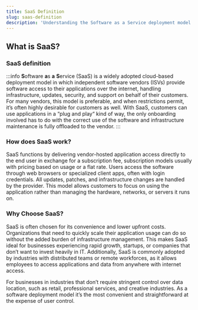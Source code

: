 ```yaml
---
title: SaaS Definition
slug: saas-definition
description: 'Understanding the Software as a Service deployment model definition and explanation'
---
```



## What is SaaS?

### SaaS definition

:::info
**S**oftware **a**s **a** **S**ervice (SaaS) is a widely adopted cloud-based deployment model in which independent software vendors (ISVs) provide software access to their applications over the internet, handling infrastructure, updates, security, and support on behalf of their customers. For many vendors, this model is preferable, and when restrictions permit, it’s often highly desirable for customers as well. With SaaS, customers can use applications in a “plug and play“ kind of way, the only onboarding involved has to do with the correct use of the software and infrastructure maintenance is fully offloaded to the vendor.
:::

### How does SaaS work?

SaaS functions by delivering vendor-hosted application access directly to the end user in exchange for a subscription fee, subscription models usually with pricing based on usage or a flat rate. Users access the software through web browsers or specialized client apps, often with login credentials. All updates, patches, and infrastructure changes are handled by the provider. This model allows customers to focus on using the application rather than managing the hardware, networks, or servers it runs on.

### Why Choose SaaS?

SaaS is often chosen for its convenience and lower upfront costs. Organizations that need to quickly scale their application usage can do so without the added burden of infrastructure management. This makes SaaS ideal for businesses experiencing rapid growth, startups, or companies that don’t want to invest heavily in IT. Additionally, SaaS is commonly adopted by industries with distributed teams or remote workforces, as it allows employees to access applications and data from anywhere with internet access.

For businesses in industries that don’t require stringent control over data location, such as retail, professional services, and creative industries. As a software deployment model it’s the most convenient and straightforward at the expense of user control.

<DefaultCTA />

